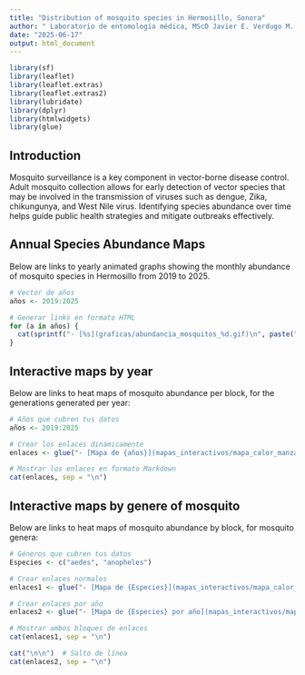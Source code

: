```yaml
---
title: "Distribution of mosquito species in Hermosillo, Sonora"
author: " Laboratorio de entomología médica, MScD Javier E. Verdugo M. "
date: "2025-06-17"
output: html_document
---
```

```r
library(sf)
library(leaflet)
library(leaflet.extras)
library(leaflet.extras2)
library(lubridate)
library(dplyr)
library(htmlwidgets)
library(glue)
```

## Introduction

Mosquito surveillance is a key component in vector-borne disease control. Adult mosquito collection allows for early detection of vector species that may be involved in the transmission of viruses such as dengue, Zika, chikungunya, and West Nile virus. Identifying species abundance over time helps guide public health strategies and mitigate outbreaks effectively.

## Annual Species Abundance Maps

Below are links to yearly animated graphs showing the monthly abundance of mosquito species in Hermosillo from 2019 to 2025.

```r
# Vector de años
años <- 2019:2025

# Generar links en formato HTML
for (a in años) {
  cat(sprintf("- [%s](graficas/abundancia_mosquitos_%d.gif)\n", paste("GIF:", a), a))
}

```


## Interactive maps by year


Below are links to heat maps of mosquito abundance per block, for the generations generated per year:

```r

# Años que cubren tus datos
años <- 2019:2025

# Crear los enlaces dinámicamente
enlaces <- glue("- [Mapa de {años}](mapas_interactivos/mapa_calor_manzanas_{años}.html)")

# Mostrar los enlaces en formato Markdown
cat(enlaces, sep = "\n")


```

## Interactive maps by genere of mosquito

Below are links to heat maps of mosquito abundance by block, for mosquito genera:

```r


# Géneros que cubren tus datos
Especies <- c("aedes", "anopheles")

# Crear enlaces normales
enlaces1 <- glue("- [Mapa de {Especies}](mapas_interactivos/mapa_calor_{Especies}.html)")

# Crear enlaces por año
enlaces2 <- glue("- [Mapa de {Especies} por año](mapas_interactivos/mapa_calor_{Especies}_por_año.html)")

# Mostrar ambos bloques de enlaces
cat(enlaces1, sep = "\n")

cat("\n\n")  # Salto de línea
cat(enlaces2, sep = "\n")

```
